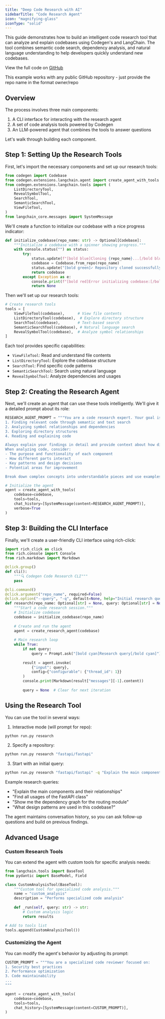 ```yaml
---
title: "Deep Code Research with AI"
sidebarTitle: "Code Research Agent"
icon: "magnifying-glass"
iconType: "solid"
---
```


This guide demonstrates how to build an intelligent code research tool that can analyze and explain codebases using Codegen's and LangChain. The tool combines semantic code search, dependency analysis, and natural language understanding to help developers quickly understand new codebases.

<Info>View the full code on [GitHub](https://github.com/codegen-sh/codegen-sdk/tree/develop/codegen-examples/examples/deep_code_research)</Info>

<Tip>This example works with any public GitHub repository - just provide the repo name in the format owner/repo</Tip>

## Overview

The process involves three main components:

1. A CLI interface for interacting with the research agent
2. A set of code analysis tools powered by Codegen
3. An LLM-powered agent that combines the tools to answer questions

Let's walk through building each component.

## Step 1: Setting Up the Research Tools

First, let's import the necessary components and set up our research tools:

```python
from codegen import Codebase
from codegen.extensions.langchain.agent import create_agent_with_tools
from codegen.extensions.langchain.tools import (
    ListDirectoryTool,
    RevealSymbolTool,
    SearchTool,
    SemanticSearchTool,
    ViewFileTool,
)
from langchain_core.messages import SystemMessage
```

We'll create a function to initialize our codebase with a nice progress indicator:

```python
def initialize_codebase(repo_name: str) -> Optional[Codebase]:
    """Initialize a codebase with a spinner showing progress."""
    with console.status("") as status:
        try:
            status.update(f"[bold blue]Cloning {repo_name}...[/bold blue]")
            codebase = Codebase.from_repo(repo_name)
            status.update("[bold green]✓ Repository cloned successfully![/bold green]")
            return codebase
        except Exception as e:
            console.print(f"[bold red]Error initializing codebase:[/bold red] {e}")
            return None
```

Then we'll set up our research tools:

```python
# Create research tools
tools = [
    ViewFileTool(codebase),      # View file contents
    ListDirectoryTool(codebase),  # Explore directory structure
    SearchTool(codebase),        # Text-based search
    SemanticSearchTool(codebase), # Natural language search
    RevealSymbolTool(codebase),  # Analyze symbol relationships
]
```

Each tool provides specific capabilities:
- `ViewFileTool`: Read and understand file contents
- `ListDirectoryTool`: Explore the codebase structure
- `SearchTool`: Find specific code patterns
- `SemanticSearchTool`: Search using natural language
- `RevealSymbolTool`: Analyze dependencies and usages

## Step 2: Creating the Research Agent

Next, we'll create an agent that can use these tools intelligently. We'll give it a detailed prompt about its role:

```python
RESEARCH_AGENT_PROMPT = """You are a code research expert. Your goal is to help users understand codebases by:
1. Finding relevant code through semantic and text search
2. Analyzing symbol relationships and dependencies
3. Exploring directory structures
4. Reading and explaining code

Always explain your findings in detail and provide context about how different parts of the code relate to each other.
When analyzing code, consider:
- The purpose and functionality of each component
- How different parts interact
- Key patterns and design decisions
- Potential areas for improvement

Break down complex concepts into understandable pieces and use examples when helpful."""

# Initialize the agent
agent = create_agent_with_tools(
    codebase=codebase,
    tools=tools,
    chat_history=[SystemMessage(content=RESEARCH_AGENT_PROMPT)],
    verbose=True
)
```

## Step 3: Building the CLI Interface

Finally, we'll create a user-friendly CLI interface using rich-click:

```python
import rich_click as click
from rich.console import Console
from rich.markdown import Markdown

@click.group()
def cli():
    """🔍 Codegen Code Research CLI"""
    pass

@cli.command()
@click.argument("repo_name", required=False)
@click.option("--query", "-q", default=None, help="Initial research query.")
def research(repo_name: Optional[str] = None, query: Optional[str] = None):
    """Start a code research session."""
    # Initialize codebase
    codebase = initialize_codebase(repo_name)
    
    # Create and run the agent
    agent = create_research_agent(codebase)
    
    # Main research loop
    while True:
        if not query:
            query = Prompt.ask("[bold cyan]Research query[/bold cyan]")
            
        result = agent.invoke(
            {"input": query},
            config={"configurable": {"thread_id": 1}}
        )
        console.print(Markdown(result["messages"][-1].content))
        
        query = None  # Clear for next iteration
```

## Using the Research Tool

You can use the tool in several ways:

1. Interactive mode (will prompt for repo):
```bash
python run.py research
```

2. Specify a repository:
```bash
python run.py research "fastapi/fastapi"
```

3. Start with an initial query:
```bash
python run.py research "fastapi/fastapi" -q "Explain the main components"
```

Example research queries:
- "Explain the main components and their relationships"
- "Find all usages of the FastAPI class"
- "Show me the dependency graph for the routing module"
- "What design patterns are used in this codebase?"

<Tip>
  The agent maintains conversation history, so you can ask follow-up questions
  and build on previous findings.
</Tip>

## Advanced Usage

### Custom Research Tools

You can extend the agent with custom tools for specific analysis needs:

```python
from langchain.tools import BaseTool
from pydantic import BaseModel, Field

class CustomAnalysisTool(BaseTool):
    """Custom tool for specialized code analysis."""
    name = "custom_analysis"
    description = "Performs specialized code analysis"
    
    def _run(self, query: str) -> str:
        # Custom analysis logic
        return results

# Add to tools list
tools.append(CustomAnalysisTool())
```

### Customizing the Agent

You can modify the agent's behavior by adjusting its prompt:

```python
CUSTOM_PROMPT = """You are a specialized code reviewer focused on:
1. Security best practices
2. Performance optimization
3. Code maintainability
...
"""

agent = create_agent_with_tools(
    codebase=codebase,
    tools=tools,
    chat_history=[SystemMessage(content=CUSTOM_PROMPT)],
)
```
